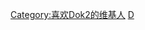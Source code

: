 {{Userbox
  |border-c = #000000
  |border-s = 1
  |id-c     = #FFFFFF
  |id-s     = 12
  |id-fc    = #000000
  |info-c   = #696969
  |info-s   = 8
  |info-fc  = #FFFFFF
  |id       = [[Dok2|{{color|#000000|Dok2}}]]
  |info     = <div class="center">这个用户喜欢[[Dok2|{{color|white|Dok2}}]]<br />“'''I'm a rap star!'''”</div>
  |nocat    = 喜欢Dok2的维基人
}}
<includeonly>[[Category:喜欢Dok2的维基人]]</includeonly>
<noinclude>[[Category:艺人用户框模板|D]]</noinclude>